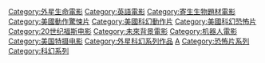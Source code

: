 {{Commonscat|Alien and Predator}}

{{DEFAULTSORT:Alien}}
[[Category:外星生命電影|Category:外星生命電影]]
[[Category:英語電影|Category:英語電影]]
[[Category:寄生生物題材電影|Category:寄生生物題材電影]]
[[Category:美國動作驚悚片|Category:美國動作驚悚片]]
[[Category:美國科幻動作片|Category:美國科幻動作片]]
[[Category:美國科幻恐怖片|Category:美國科幻恐怖片]]
[[Category:20世纪福斯电影|Category:20世纪福斯电影]]
[[Category:未來背景電影|Category:未來背景電影]]
[[Category:机器人電影|Category:机器人電影]]
[[Category:美国特摄电影|Category:美国特摄电影]]
[[Category:外星科幻系列作品|Category:外星科幻系列作品]]
[[Category:二十世紀福斯跨媒體製作|A]]
[[Category:恐怖片系列|Category:恐怖片系列]]
[[Category:科幻系列|Category:科幻系列]]